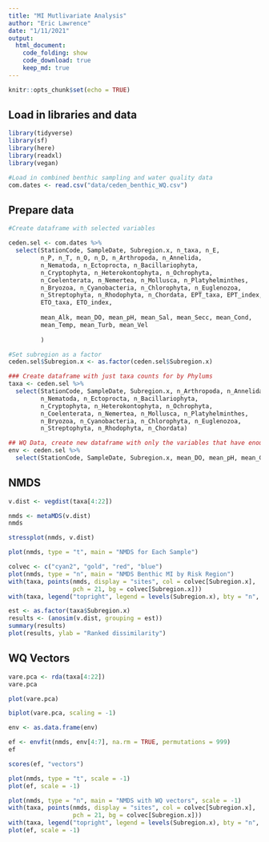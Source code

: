 ```yaml
---
title: "MI Mutlivariate Analysis"
author: "Eric Lawrence"
date: "1/11/2021"
output:
  html_document:
    code_folding: show
    code_download: true
    keep_md: true
---
```


```r
knitr::opts_chunk$set(echo = TRUE)
```

## Load in libraries and data

```r

library(tidyverse)
library(sf)
library(here)
library(readxl)
library(vegan)

#Load in combined benthic sampling and water quality data
com.dates <- read.csv("data/ceden_benthic_WQ.csv")
```

## Prepare data

```r
#Create dataframe with selected variables

ceden.sel <- com.dates %>%
  select(StationCode, SampleDate, Subregion.x, n_taxa, n_E,
         n_P, n_T, n_O, n_D, n_Arthropoda, n_Annelida, 
         n_Nematoda, n_Ectoprocta, n_Bacillariophyta,
         n_Cryptophyta, n_Heterokontophyta, n_Ochrophyta,
         n_Coelenterata, n_Nemertea, n_Mollusca, n_Platyhelminthes,
         n_Bryozoa, n_Cyanobacteria, n_Chlorophyta, n_Euglenozoa,
         n_Streptophyta, n_Rhodophyta, n_Chordata, EPT_taxa, EPT_index,
         ETO_taxa, ETO_index,
         
         mean_Alk, mean_DO, mean_pH, mean_Sal, mean_Secc, mean_Cond,
         mean_Temp, mean_Turb, mean_Vel
         
         )

#Set subregion as a factor
ceden.sel$Subregion.x <- as.factor(ceden.sel$Subregion.x)

### Create dataframe with just taxa counts for by Phylums
taxa <- ceden.sel %>%
  select(StationCode, SampleDate, Subregion.x, n_Arthropoda, n_Annelida, 
         n_Nematoda, n_Ectoprocta, n_Bacillariophyta,
         n_Cryptophyta, n_Heterokontophyta, n_Ochrophyta,
         n_Coelenterata, n_Nemertea, n_Mollusca, n_Platyhelminthes,
         n_Bryozoa, n_Cyanobacteria, n_Chlorophyta, n_Euglenozoa,
         n_Streptophyta, n_Rhodophyta, n_Chordata)

## WQ Data, create new dataframe with only the variables that have enough data to be included
env <- ceden.sel %>%
  select(StationCode, SampleDate, Subregion.x, mean_DO, mean_pH, mean_Cond, mean_Temp,)

```

## NMDS

```r

v.dist <- vegdist(taxa[4:22])

nmds <- metaMDS(v.dist)
nmds

stressplot(nmds, v.dist)

plot(nmds, type = "t", main = "NMDS for Each Sample")

colvec <- c("cyan2", "gold", "red", "blue")
plot(nmds, type = "n", main = "NMDS Benthic MI by Risk Region")
with(taxa, points(nmds, display = "sites", col = colvec[Subregion.x],
                  pch = 21, bg = colvec[Subregion.x]))
with(taxa, legend("topright", legend = levels(Subregion.x), bty = "n", col = colvec, pch = 21, pt.bg = colvec))

```

```r
est <- as.factor(taxa$Subregion.x)
results <- (anosim(v.dist, grouping = est))
summary(results)
plot(results, ylab = "Ranked dissimilarity")
```

## WQ Vectors

```r
vare.pca <- rda(taxa[4:22])
vare.pca

plot(vare.pca)

biplot(vare.pca, scaling = -1)

```


```r


env <- as.data.frame(env)

ef <- envfit(nmds, env[4:7], na.rm = TRUE, permutations = 999)
ef

scores(ef, "vectors")

plot(nmds, type = "t", scale = -1)
plot(ef, scale = -1)

plot(nmds, type = "n", main = "NMDS with WQ vectors", scale = -1)
with(taxa, points(nmds, display = "sites", col = colvec[Subregion.x],
                  pch = 21, bg = colvec[Subregion.x]))
with(taxa, legend("topright", legend = levels(Subregion.x), bty = "n", col = colvec, pch = 21, pt.bg = colvec))
plot(ef, scale = -1)
```
